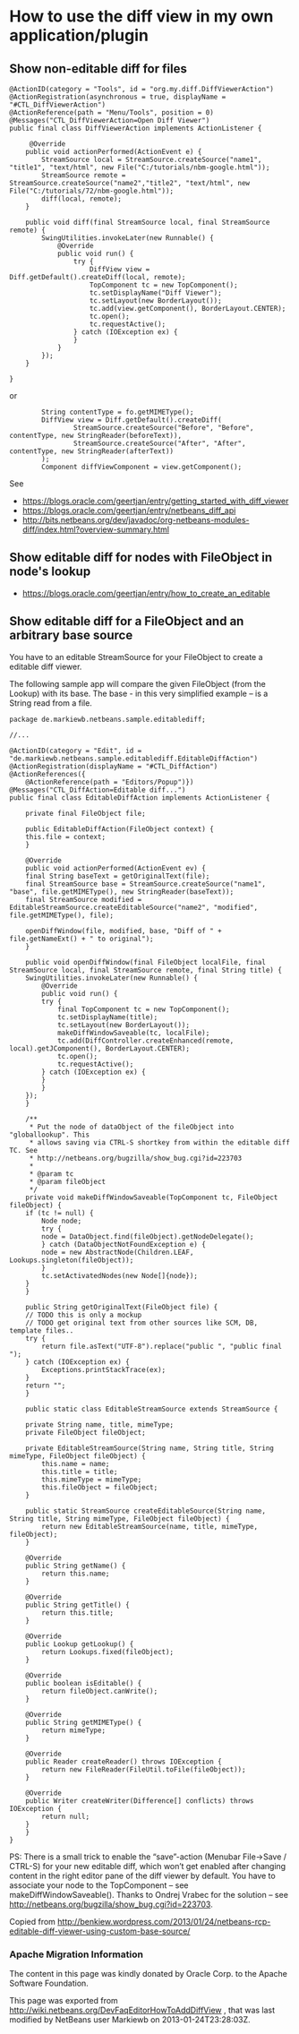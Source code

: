 <!--

    Licensed to the Apache Software Foundation (ASF) under one
    or more contributor license agreements.  See the NOTICE file
    distributed with this work for additional information
    regarding copyright ownership.  The ASF licenses this file
    to you under the Apache License, Version 2.0 (the
    "License"); you may not use this file except in compliance
    with the License.  You may obtain a copy of the License at

      http://www.apache.org/licenses/LICENSE-2.0

    Unless required by applicable law or agreed to in writing,
    software distributed under the License is distributed on an
    "AS IS" BASIS, WITHOUT WARRANTIES OR CONDITIONS OF ANY
    KIND, either express or implied.  See the License for the
    specific language governing permissions and limitations
    under the License.

-->
=How to use the diff view in my own application/plugin=
==Show non-editable diff for files ==

<pre>
@ActionID(category = "Tools", id = "org.my.diff.DiffViewerAction")
@ActionRegistration(asynchronous = true, displayName = "#CTL_DiffViewerAction")
@ActionReference(path = "Menu/Tools", position = 0)
@Messages("CTL_DiffViewerAction=Open Diff Viewer")
public final class DiffViewerAction implements ActionListener {

     @Override
    public void actionPerformed(ActionEvent e) {
        StreamSource local = StreamSource.createSource("name1", "title1", "text/html", new File("C:/tutorials/nbm-google.html"));
        StreamSource remote = StreamSource.createSource("name2","title2", "text/html", new File("C:/tutorials/72/nbm-google.html"));
        diff(local, remote);
    }

    public void diff(final StreamSource local, final StreamSource remote) {
        SwingUtilities.invokeLater(new Runnable() {
            @Override
            public void run() {
                try {
                    DiffView view = Diff.getDefault().createDiff(local, remote);
                    TopComponent tc = new TopComponent();
                    tc.setDisplayName("Diff Viewer");
                    tc.setLayout(new BorderLayout());
                    tc.add(view.getComponent(), BorderLayout.CENTER);
                    tc.open();
                    tc.requestActive();
                } catch (IOException ex) {
                }
            }
        });
    }
    
}
</pre>
or
<pre>
        String contentType = fo.getMIMEType();
        DiffView view = Diff.getDefault().createDiff(
                StreamSource.createSource("Before", "Before", contentType, new StringReader(beforeText)), 
                StreamSource.createSource("After", "After", contentType, new StringReader(afterText))
        );
        Component diffViewComponent = view.getComponent();

</pre>
See 
* https://blogs.oracle.com/geertjan/entry/getting_started_with_diff_viewer
* https://blogs.oracle.com/geertjan/entry/netbeans_diff_api
* http://bits.netbeans.org/dev/javadoc/org-netbeans-modules-diff/index.html?overview-summary.html

==Show editable diff for nodes with FileObject in node's lookup==
* https://blogs.oracle.com/geertjan/entry/how_to_create_an_editable

==Show editable diff for a FileObject and an arbitrary base source==
You have to an editable StreamSource for your FileObject to create a editable diff viewer. 

The following sample app will compare the given FileObject (from the Lookup) with its base. The base  - in this very simplified example – is a String read from a file.
<pre>
package de.markiewb.netbeans.sample.editablediff;

//...

@ActionID(category = "Edit", id = "de.markiewb.netbeans.sample.editablediff.EditableDiffAction")
@ActionRegistration(displayName = "#CTL_DiffAction")
@ActionReferences({
    @ActionReference(path = "Editors/Popup")})
@Messages("CTL_DiffAction=Editable diff...")
public final class EditableDiffAction implements ActionListener {

    private final FileObject file;

    public EditableDiffAction(FileObject context) {
	this.file = context;
    }

    @Override
    public void actionPerformed(ActionEvent ev) {
	final String baseText = getOriginalText(file);
	final StreamSource base = StreamSource.createSource("name1", "base", file.getMIMEType(), new StringReader(baseText));
	final StreamSource modified = EditableStreamSource.createEditableSource("name2", "modified", file.getMIMEType(), file);

	openDiffWindow(file, modified, base, "Diff of " + file.getNameExt() + " to original");
    }

    public void openDiffWindow(final FileObject localFile, final StreamSource local, final StreamSource remote, final String title) {
	SwingUtilities.invokeLater(new Runnable() {
	    @Override
	    public void run() {
		try {
		    final TopComponent tc = new TopComponent();
		    tc.setDisplayName(title);
		    tc.setLayout(new BorderLayout());
		    makeDiffWindowSaveable(tc, localFile);
		    tc.add(DiffController.createEnhanced(remote, local).getJComponent(), BorderLayout.CENTER);
		    tc.open();
		    tc.requestActive();
		} catch (IOException ex) {
		}
	    }
	});
    }

    /**
     * Put the node of dataObject of the fileObject into "globallookup". This
     * allows saving via CTRL-S shortkey from within the editable diff TC. See
     * http://netbeans.org/bugzilla/show_bug.cgi?id=223703
     *
     * @param tc
     * @param fileObject
     */
    private void makeDiffWindowSaveable(TopComponent tc, FileObject fileObject) {
	if (tc != null) {
	    Node node;
	    try {
		node = DataObject.find(fileObject).getNodeDelegate();
	    } catch (DataObjectNotFoundException e) {
		node = new AbstractNode(Children.LEAF, Lookups.singleton(fileObject));
	    }
	    tc.setActivatedNodes(new Node[]{node});
	}
    }

    public String getOriginalText(FileObject file) {
	// TODO this is only a mockup
	// TODO get original text from other sources like SCM, DB, template files..
	try {
	    return file.asText("UTF-8").replace("public ", "public final ");
	} catch (IOException ex) {
	    Exceptions.printStackTrace(ex);
	}
	return "";
    }

    public static class EditableStreamSource extends StreamSource {

	private String name, title, mimeType;
	private FileObject fileObject;

	private EditableStreamSource(String name, String title, String mimeType, FileObject fileObject) {
	    this.name = name;
	    this.title = title;
	    this.mimeType = mimeType;
	    this.fileObject = fileObject;
	}

	public static StreamSource createEditableSource(String name, String title, String mimeType, FileObject fileObject) {
	    return new EditableStreamSource(name, title, mimeType, fileObject);
	}

	@Override
	public String getName() {
	    return this.name;
	}

	@Override
	public String getTitle() {
	    return this.title;
	}

	@Override
	public Lookup getLookup() {
	    return Lookups.fixed(fileObject);
	}

	@Override
	public boolean isEditable() {
	    return fileObject.canWrite();
	}

	@Override
	public String getMIMEType() {
	    return mimeType;
	}

	@Override
	public Reader createReader() throws IOException {
	    return new FileReader(FileUtil.toFile(fileObject));
	}

	@Override
	public Writer createWriter(Difference[] conflicts) throws IOException {
	    return null;
	}
    }
}

</pre>
PS: There is a small trick to enable the “save”-action (Menubar File->Save / CTRL-S) for your new editable diff, which won’t get enabled after changing content in the right editor pane of the diff viewer by default. You have to associate your node to the TopComponent – see makeDiffWindowSaveable(). Thanks to  Ondrej Vrabec for the solution – see http://netbeans.org/bugzilla/show_bug.cgi?id=223703.

Copied from  http://benkiew.wordpress.com/2013/01/24/netbeans-rcp-editable-diff-viewer-using-custom-base-source/

===Apache Migration Information===

The content in this page was kindly donated by Oracle Corp. to the
Apache Software Foundation.

This page was exported from http://wiki.netbeans.org/DevFaqEditorHowToAddDiffView , 
that was last modified by NetBeans user Markiewb 
on 2013-01-24T23:28:03Z.

